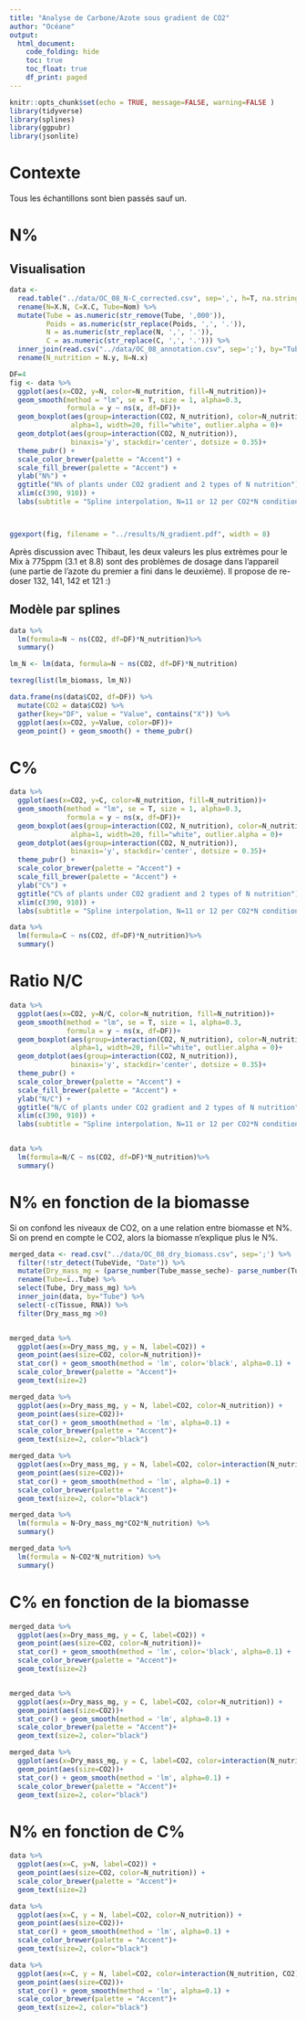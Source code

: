 ```yaml
---
title: "Analyse de Carbone/Azote sous gradient de CO2"
author: "Océane"
output: 
  html_document:
    code_folding: hide
    toc: true
    toc_float: true
    df_print: paged
---
```




```r
knitr::opts_chunk$set(echo = TRUE, message=FALSE, warning=FALSE )
library(tidyverse)
library(splines)
library(ggpubr)
library(jsonlite)
```


# Contexte

Tous les échantillons sont bien passés sauf un.


# N%

## Visualisation



```r
data <- 
  read.table("../data/OC_08_N-C_corrected.csv", sep=',', h=T, na.strings = "NA") %>%
  rename(N=X.N, C=X.C, Tube=Nom) %>%
  mutate(Tube = as.numeric(str_remove(Tube, ',000')),
         Poids = as.numeric(str_replace(Poids, ',', '.')),
         N = as.numeric(str_replace(N, ',', '.')),
         C = as.numeric(str_replace(C, ',', '.'))) %>%
  inner_join(read.csv("../data/OC_08_annotation.csv", sep=';'), by="Tube") %>%
  rename(N_nutrition = N.y, N=N.x)

DF=4
fig <- data %>%
  ggplot(aes(x=CO2, y=N, color=N_nutrition, fill=N_nutrition))+
  geom_smooth(method = "lm", se = T, size = 1, alpha=0.3,
              formula = y ~ ns(x, df=DF))+
  geom_boxplot(aes(group=interaction(CO2, N_nutrition), color=N_nutrition), 
               alpha=1, width=20, fill="white", outlier.alpha = 0)+
  geom_dotplot(aes(group=interaction(CO2, N_nutrition)),
               binaxis='y', stackdir='center', dotsize = 0.35)+ 
  theme_pubr() + 
  scale_color_brewer(palette = "Accent") + 
  scale_fill_brewer(palette = "Accent") + 
  ylab("N%") +
  ggtitle("N% of plants under CO2 gradient and 2 types of N nutrition")+
  xlim(c(390, 910)) +
  labs(subtitle = "Spline interpolation, N=11 or 12 per CO2*N condition")



ggexport(fig, filename = "../results/N_gradient.pdf", width = 8)
```

Après discussion avec Thibaut, les deux valeurs les plus extrèmes pour le Mix à 775ppm (3.1 et 8.8) sont des problèmes de dosage dans l'appareil (une partie de l'azote du premier a fini dans le deuxième). Il propose de re-doser 132, 141, 142 et 121 :)



## Modèle par splines


```r
data %>%
  lm(formula=N ~ ns(CO2, df=DF)*N_nutrition)%>%
  summary()

lm_N <- lm(data, formula=N ~ ns(CO2, df=DF)*N_nutrition)

texreg(list(lm_biomass, lm_N))

data.frame(ns(data$CO2, df=DF)) %>%
  mutate(CO2 = data$CO2) %>%
  gather(key="DF", value = "Value", contains("X")) %>%
  ggplot(aes(x=CO2, y=Value, color=DF))+
  geom_point() + geom_smooth() + theme_pubr()

```


# C%

```r
data %>%
  ggplot(aes(x=CO2, y=C, color=N_nutrition, fill=N_nutrition))+
  geom_smooth(method = "lm", se = T, size = 1, alpha=0.3,
              formula = y ~ ns(x, df=DF))+
  geom_boxplot(aes(group=interaction(CO2, N_nutrition), color=N_nutrition), 
               alpha=1, width=20, fill="white", outlier.alpha = 0)+
  geom_dotplot(aes(group=interaction(CO2, N_nutrition)),
               binaxis='y', stackdir='center', dotsize = 0.35)+ 
  theme_pubr() + 
  scale_color_brewer(palette = "Accent") + 
  scale_fill_brewer(palette = "Accent") + 
  ylab("C%") +
  ggtitle("C% of plants under CO2 gradient and 2 types of N nutrition")+
  xlim(c(390, 910)) +
  labs(subtitle = "Spline interpolation, N=11 or 12 per CO2*N condition")

data %>%
  lm(formula=C ~ ns(CO2, df=DF)*N_nutrition)%>%
  summary()
```

# Ratio N/C

```r
data %>%
  ggplot(aes(x=CO2, y=N/C, color=N_nutrition, fill=N_nutrition))+
  geom_smooth(method = "lm", se = T, size = 1, alpha=0.3,
              formula = y ~ ns(x, df=DF))+
  geom_boxplot(aes(group=interaction(CO2, N_nutrition), color=N_nutrition), 
               alpha=1, width=20, fill="white", outlier.alpha = 0)+
  geom_dotplot(aes(group=interaction(CO2, N_nutrition)),
               binaxis='y', stackdir='center', dotsize = 0.35)+ 
  theme_pubr() + 
  scale_color_brewer(palette = "Accent") + 
  scale_fill_brewer(palette = "Accent") + 
  ylab("N/C") +
  ggtitle("N/C of plants under CO2 gradient and 2 types of N nutrition")+
  xlim(c(390, 910)) +
  labs(subtitle = "Spline interpolation, N=11 or 12 per CO2*N condition")


data %>%
  lm(formula=N/C ~ ns(CO2, df=DF)*N_nutrition)%>%
  summary() 
```


# N% en fonction de la biomasse

Si on confond les niveaux de CO2, on a une relation entre biomasse et N%.
Si on prend en compte le CO2, alors la biomasse n'explique plus le N%.


```r

merged_data <- read.csv("../data/OC_08_dry_biomass.csv", sep=';') %>%
  filter(!str_detect(TubeVide, "Date")) %>%
  mutate(Dry_mass_mg = (parse_number(Tube_masse_seche)- parse_number(TubeVide))*1000) %>%
  rename(Tube=ï..Tube) %>%
  select(Tube, Dry_mass_mg) %>% 
  inner_join(data, by="Tube") %>%
  select(-c(Tissue, RNA)) %>%
  filter(Dry_mass_mg >0)


merged_data %>%
  ggplot(aes(x=Dry_mass_mg, y = N, label=CO2)) +
  geom_point(aes(size=CO2, color=N_nutrition))+
  stat_cor() + geom_smooth(method = 'lm', color='black', alpha=0.1) + 
  scale_color_brewer(palette = "Accent")+
  geom_text(size=2)

merged_data %>%
  ggplot(aes(x=Dry_mass_mg, y = N, label=CO2, color=N_nutrition)) +
  geom_point(aes(size=CO2))+
  stat_cor() + geom_smooth(method = 'lm', alpha=0.1) + 
  scale_color_brewer(palette = "Accent")+
  geom_text(size=2, color="black")

merged_data %>%
  ggplot(aes(x=Dry_mass_mg, y = N, label=CO2, color=interaction(N_nutrition, CO2))) +
  geom_point(aes(size=CO2))+
  stat_cor() + geom_smooth(method = 'lm', alpha=0.1) + 
  scale_color_brewer(palette = "Accent")+
  geom_text(size=2, color="black")

merged_data %>%
  lm(formula = N~Dry_mass_mg*CO2*N_nutrition) %>%
  summary()

merged_data %>%
  lm(formula = N~CO2*N_nutrition) %>%
  summary()
```

# C% en fonction de la biomasse

```r

merged_data %>%
  ggplot(aes(x=Dry_mass_mg, y = C, label=CO2)) +
  geom_point(aes(size=CO2, color=N_nutrition))+
  stat_cor() + geom_smooth(method = 'lm', color='black', alpha=0.1) + 
  scale_color_brewer(palette = "Accent")+
  geom_text(size=2)


merged_data %>%
  ggplot(aes(x=Dry_mass_mg, y = C, label=CO2, color=N_nutrition)) +
  geom_point(aes(size=CO2))+
  stat_cor() + geom_smooth(method = 'lm', alpha=0.1) + 
  scale_color_brewer(palette = "Accent")+
  geom_text(size=2, color="black")

merged_data %>%
  ggplot(aes(x=Dry_mass_mg, y = C, label=CO2, color=interaction(N_nutrition, CO2))) +
  geom_point(aes(size=CO2))+
  stat_cor() + geom_smooth(method = 'lm', alpha=0.1) + 
  scale_color_brewer(palette = "Accent")+
  geom_text(size=2, color="black")
```



# N% en fonction de C%


```r
data %>%
  ggplot(aes(x=C, y=N, label=CO2)) + 
  geom_point(aes(size=CO2, color=N_nutrition)) + 
  scale_color_brewer(palette = "Accent")+
  geom_text(size=2)

data %>%
  ggplot(aes(x=C, y = N, label=CO2, color=N_nutrition)) +
  geom_point(aes(size=CO2))+
  stat_cor() + geom_smooth(method = 'lm', alpha=0.1) + 
  scale_color_brewer(palette = "Accent")+
  geom_text(size=2, color="black")

data %>%
  ggplot(aes(x=C, y = N, label=CO2, color=interaction(N_nutrition, CO2))) +
  geom_point(aes(size=CO2))+
  stat_cor() + geom_smooth(method = 'lm', alpha=0.1) + 
  scale_color_brewer(palette = "Accent")+
  geom_text(size=2, color="black")
```